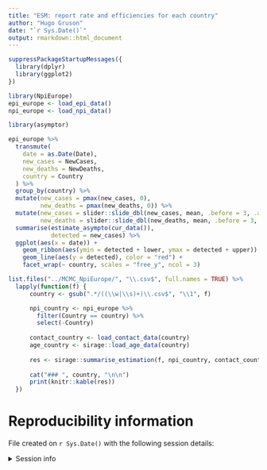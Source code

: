 ```yaml
---
title: "ESM: report rate and efficiencies for each country"
author: "Hugo Gruson"
date: "`r Sys.Date()`"
output: rmarkdown::html_document
---
```


```r
suppressPackageStartupMessages({
  library(dplyr)
  library(ggplot2)
})
```

```r
library(NpiEurope)
epi_europe <- load_epi_data()
npi_europe <- load_npi_data()
```

```r
library(asymptor)

epi_europe %>%
  transmute(
    date = as.Date(Date), 
    new_cases = NewCases, 
    new_deaths = NewDeaths,
    country = Country
  ) %>%
  group_by(country) %>%
  mutate(new_cases = pmax(new_cases, 0),
         new_deaths = pmax(new_deaths, 0)) %>%
  mutate(new_cases = slider::slide_dbl(new_cases, mean, .before = 3, .after = 3),
         new_deaths = slider::slide_dbl(new_deaths, mean, .before = 3, .after = 3)) %>%
  summarise(estimate_asympto(cur_data()),
            detected = new_cases) %>%
  ggplot(aes(x = date)) +
    geom_ribbon(aes(ymin = detected + lower, ymax = detected + upper)) +
    geom_line(aes(y = detected), color = "red") +
    facet_wrap(~ country, scales = "free_y", ncol = 3)
```


```r
list.files("../MCMC_NpiEurope/", "\\.csv$", full.names = TRUE) %>%
  lapply(function(f) {
      country <- gsub(".*/((\\w|\\s)+)\\.csv$", "\\1", f)

      npi_country <- npi_europe %>%
        filter(Country == country) %>%
        select(-Country)
    
      contact_country <- load_contact_data(country)
      age_country <- sirage::load_age_data(country)
    
      res <- sirage::summarise_estimation(f, npi_country, contact_country, age_country)
      
      cat("### ", country, "\n\n")
      print(knitr::kable(res))
  })
```

# Reproducibility information

File created on `r Sys.Date()` with the following session details:

<details>
<summary>Session info</summary>

```r
sessionInfo()
```

</details>

